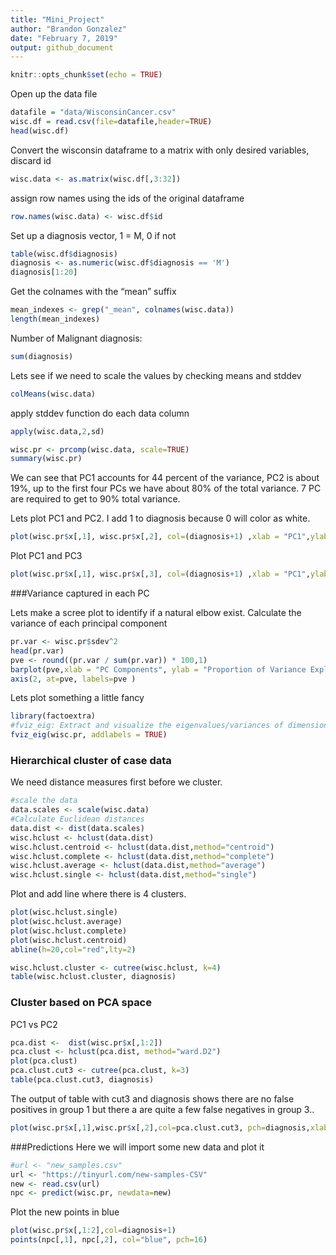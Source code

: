 ```yaml
---
title: "Mini_Project"
author: "Brandon Gonzalez"
date: "February 7, 2019"
output: github_document
---
```


```r
knitr::opts_chunk$set(echo = TRUE)
```
Open up the data file
```r
datafile = "data/WisconsinCancer.csv"
wisc.df = read.csv(file=datafile,header=TRUE)
head(wisc.df)
```
Convert the wisconsin dataframe to a matrix with only desired variables, discard id
```r
wisc.data <- as.matrix(wisc.df[,3:32])
```
assign row names using the ids of the original dataframe
```r
row.names(wisc.data) <- wisc.df$id
```

Set up a diagnosis vector, 1 = M, 0 if not

```r
table(wisc.df$diagnosis)
diagnosis <- as.numeric(wisc.df$diagnosis == 'M')
diagnosis[1:20]

```

Get the colnames with the "mean" suffix
```r
mean_indexes <- grep("_mean", colnames(wisc.data))
length(mean_indexes)
```
Number of Malignant diagnosis:
```r
sum(diagnosis)
```
Lets see if we need to scale the values by checking means and stddev
```r

colMeans(wisc.data)

```
apply stddev function do each data column
```r
apply(wisc.data,2,sd)
```

```r
wisc.pr <- prcomp(wisc.data, scale=TRUE)
summary(wisc.pr)
```
We can see that PC1 accounts for 44 percent of the variance, PC2 is about 19%, up to the first four PCs we have about 80% of the total variance. 7 PC are required to get to 90% total variance.

Lets plot PC1 and PC2. I add 1 to diagnosis because 0 will color as white. 
```r
plot(wisc.pr$x[,1], wisc.pr$x[,2], col=(diagnosis+1) ,xlab = "PC1",ylab = "PC2")
```
Plot PC1 and PC3
```r
plot(wisc.pr$x[,1], wisc.pr$x[,3], col=(diagnosis+1) ,xlab = "PC1",ylab = "PC3")

```

###Variance captured in each PC

Lets make a scree plot to identify if a natural elbow exist. Calculate the variance of each principal component 
```r
pr.var <- wisc.pr$sdev^2
head(pr.var)
pve <- round((pr.var / sum(pr.var)) * 100,1)
barplot(pve,xlab = "PC Components", ylab = "Proportion of Variance Explained", names.arg=paste0("PC",1:length(pve)), axes=FALSE)
axis(2, at=pve, labels=pve )
```

Lets plot something a little fancy
```r
library(factoextra)
#fviz_eig: Extract and visualize the eigenvalues/variances of dimensions, this function will plot the PCs for you, very simple
fviz_eig(wisc.pr, addlabels = TRUE)
```

### Hierarchical cluster of case data

We need distance measures first before we cluster.
```r
#scale the data
data.scales <- scale(wisc.data)
#Calculate Euclidean distances
data.dist <- dist(data.scales)
wisc.hclust <- hclust(data.dist)
wisc.hclust.centroid <- hclust(data.dist,method="centroid")
wisc.hclust.complete <- hclust(data.dist,method="complete")
wisc.hclust.average <- hclust(data.dist,method="average")
wisc.hclust.single <- hclust(data.dist,method="single")


```
Plot and add line where there is 4 clusters.
```r
plot(wisc.hclust.single)
plot(wisc.hclust.average)
plot(wisc.hclust.complete)
plot(wisc.hclust.centroid)
abline(h=20,col="red",lty=2)
```

```r
wisc.hclust.cluster <- cutree(wisc.hclust, k=4)
table(wisc.hclust.cluster, diagnosis)
```

### Cluster based on PCA space

PC1 vs PC2
```r
pca.dist <-  dist(wisc.pr$x[,1:2])
pca.clust <- hclust(pca.dist, method="ward.D2")
plot(pca.clust)
pca.clust.cut3 <- cutree(pca.clust, k=3)
table(pca.clust.cut3, diagnosis)
```
The output of table with cut3 and diagnosis shows there are no false positives in group 1 but there a are quite a few false negatives in group 3..
```r
plot(wisc.pr$x[,1],wisc.pr$x[,2],col=pca.clust.cut3, pch=diagnosis,xlab="PC1",ylab="PC2",main = "3 clustered PC1 vs PC2")
```



###Predictions
Here we will import some new data and plot it
```r
#url <- "new_samples.csv"
url <- "https://tinyurl.com/new-samples-CSV"
new <- read.csv(url)
npc <- predict(wisc.pr, newdata=new)

```
Plot the new points in blue
```r
plot(wisc.pr$x[,1:2],col=diagnosis+1)
points(npc[,1], npc[,2], col="blue", pch=16)
```

